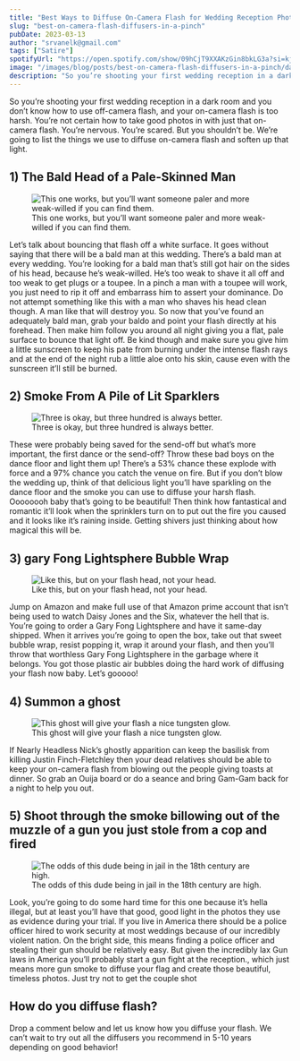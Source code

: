 ```yaml
---
title: "Best Ways to Diffuse On-Camera Flash for Wedding Reception Photos"
slug: "best-on-camera-flash-diffusers-in-a-pinch"
pubDate: 2023-03-13
author: "srvanelk@gmail.com"
tags: ["Satire"]
spotifyUrl: "https://open.spotify.com/show/09hCjT9XXAKzGin8bkLG3a?si=kjRZvQ1JTb6Ov3HVzSSlWA"
image: "/images/blog/posts/best-on-camera-flash-diffusers-in-a-pinch/dan-senior-3ecodBxP3uk-unsplash.webp"
description: "So you’re shooting your first wedding reception in a dark room and you don’t know how to use off-camera flash, and your on-camera flash is too harsh. You’re not certain how to take good photos in with just that on-camera flash. You’re nervous. You’re scared. But you shouldn’t be. We’re going to list the things we use to diffuse on-camera flash and soften up that light."
---
```


So you’re shooting your first wedding reception in a dark room and you don’t know how to use off-camera flash, and your on-camera flash is too harsh. You’re not certain how to take good photos in with just that on-camera flash. You’re nervous. You’re scared. But you shouldn’t be. We’re going to list the things we use to diffuse on-camera flash and soften up that light.

## 1) The Bald Head of a Pale-Skinned Man

<figure>
  <img src="/images/blog/posts/best-on-camera-flash-diffusers-in-a-pinch/dan-senior-3ecodBxP3uk-unsplash.webp" alt=" This one works, but you’ll want someone paler and more weak-willed if you can find them. " />
  <figcaption>This one works, but you’ll want someone paler and more weak-willed if you can find them.</figcaption>
</figure>

Let’s talk about bouncing that flash off a white surface. It goes without saying that there will be a bald man at this wedding. There’s a bald man at every wedding. You’re looking for a bald man that’s still got hair on the sides of his head, because he’s weak-willed. He’s too weak to shave it all off and too weak to get plugs or a toupee. In a pinch a man with a toupee will work, you just need to rip it off and embarrass him to assert your dominance. Do not attempt something like this with a man who shaves his head clean though. A man like that will destroy you. So now that you’ve found an adequately bald man, grab your baldo and point your flash directly at his forehead. Then make him follow you around all night giving you a flat, pale surface to bounce that light off. Be kind though and make sure you give him a little sunscreen to keep his pate from burning under the intense flash rays and at the end of the night rub a little aloe onto his skin, cause even with the sunscreen it’ll still be burned.

## 2) Smoke From A Pile of Lit Sparklers

<figure>
  <img src="/images/blog/posts/best-on-camera-flash-diffusers-in-a-pinch/sparklers.webp" alt="Three is okay, but three hundred is always better." />
  <figcaption>Three is okay, but three hundred is always better.</figcaption>
</figure>

These were probably being saved for the send-off but what’s more important, the first dance or the send-off? Throw these bad boys on the dance floor and light them up! There’s a 53% chance these explode with force and a 97% chance you catch the venue on fire. But if you don’t blow the wedding up, think of that delicious light you’ll have sparkling on the dance floor and the smoke you can use to diffuse your harsh flash. Oooooooh baby that’s going to be beautiful! Then think how fantastical and romantic it’ll look when the sprinklers turn on to put out the fire you caused and it looks like it’s raining inside. Getting shivers just thinking about how magical this will be.

## 3) gary Fong Lightsphere Bubble Wrap

<figure>
  <img src="/images/blog/posts/best-on-camera-flash-diffusers-in-a-pinch/teslariu-mihai-8mspEIeavoI-unsplash.webp" alt=" Like this, but on your flash head, not your head. " />
  <figcaption>Like this, but on your flash head, not your head.</figcaption>
</figure>

Jump on Amazon and make full use of that Amazon prime account that isn’t being used to watch Daisy Jones and the Six, whatever the hell that is. You’re going to order a Gary Fong Lightsphere and have it same-day shipped. When it arrives you’re going to open the box, take out that sweet bubble wrap, resist popping it, wrap it around your flash, and then you’ll throw that worthless Gary Fong Lightsphere in the garbage where it belongs. You got those plastic air bubbles doing the hard work of diffusing your flash now baby. Let’s gooooo!

## 4) Summon a ghost

<figure>
  <img src="/images/blog/posts/best-on-camera-flash-diffusers-in-a-pinch/kevin-escate-cWoV1h5xDDs-unsplash.webp" alt=" This ghost will give your flash a nice tungsten glow. " />
  <figcaption>This ghost will give your flash a nice tungsten glow.</figcaption>
</figure>

If Nearly Headless Nick’s ghostly apparition can keep the basilisk from killing Justin Finch-Fletchley then your dead relatives should be able to keep your on-camera flash from blowing out the people giving toasts at dinner. So grab an Ouija board or do a seance and bring Gam-Gam back for a night to help you out.

## 5) Shoot through the smoke billowing out of the muzzle of a gun you just stole from a cop and fired

<figure>
  <img src="/images/blog/posts/best-on-camera-flash-diffusers-in-a-pinch/sander-sammy-ioGBZD7j5-Y-unsplash.webp" alt=" The odds of this dude being in jail in the 18th century are high. " />
  <figcaption>The odds of this dude being in jail in the 18th century are high.</figcaption>
</figure>

Look, you’re going to do some hard time for this one because it’s hella illegal, but at least you’ll have that good, good light in the photos they use as evidence during your trial. If you live in America there should be a police officer hired to work security at most weddings because of our incredibly violent nation. On the bright side, this means finding a police officer and stealing their gun should be relatively easy. But given the incredibly lax Gun laws in America you’ll probably start a gun fight at the reception., which just means more gun smoke to diffuse your flag and create those beautiful, timeless photos. Just try not to get the couple shot

## How do you diffuse flash?

Drop a comment below and let us know how you diffuse your flash. We can’t wait to try out all the diffusers you recommend in 5-10 years depending on good behavior!